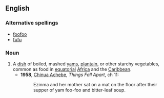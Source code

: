 {{also|fufú}}
==English==

===Alternative spellings===
{{wikipedia|fufu|foo-foo}}
* [[foofoo]]
* [[fufu]]

===Noun===
{{en-noun|-}}

# A [[dish]] of boiled, mashed [[yam]]s, [[plantain]], or other starchy vegetables, common as food in [[equatorial]] [[Africa]] and the [[Caribbean]].
#* '''1958''', [[w:Chinua_Achebe|Chinua Achebe]], ''Things Fall Apart'', ch 11:
#*: Ezinma and her mother sat on a mat on the floor after their supper of yam foo-foo and bitter-leaf soup.